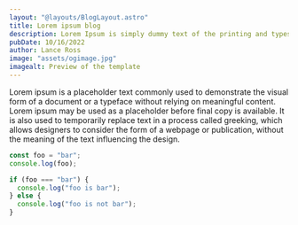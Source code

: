 ```yaml
---
layout: "@layouts/BlogLayout.astro"
title: Lorem ipsum blog
description: Lorem Ipsum is simply dummy text of the printing and typesetting industry.
pubDate: 10/16/2022
author: Lance Ross
image: "assets/ogimage.jpg"
imagealt: Preview of the template
---
```


Lorem ipsum is a placeholder text commonly used to demonstrate the visual form of a document or a typeface without relying on meaningful content. Lorem ipsum may be used as a placeholder before final copy is available. It is also used to temporarily replace text in a process called greeking, which allows designers to consider the form of a webpage or publication, without the meaning of the text influencing the design.

```js
const foo = "bar";
console.log(foo);

if (foo === "bar") {
  console.log("foo is bar");
} else {
  console.log("foo is not bar");
}

```